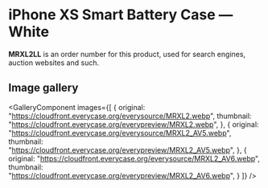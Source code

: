 
# iPhone XS Smart Battery Case — White

<Callout type='info' emoji='👉🏻'>**MRXL2LL** is an order number for this product, used for search engines, auction websites and such.</Callout>

## Image gallery

<GalleryComponent
    images={[
      {
        original: "https://cloudfront.everycase.org/everysource/MRXL2.webp",
        thumbnail: "https://cloudfront.everycase.org/everypreview/MRXL2.webp",
      },
      {
        original: "https://cloudfront.everycase.org/everysource/MRXL2_AV5.webp",
        thumbnail: "https://cloudfront.everycase.org/everypreview/MRXL2_AV5.webp",
      },
      {
        original: "https://cloudfront.everycase.org/everysource/MRXL2_AV6.webp",
        thumbnail: "https://cloudfront.everycase.org/everypreview/MRXL2_AV6.webp",
      }
    ]}
  />
